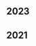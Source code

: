 <div class="tags">

## 2023

<ul>
  <PostAndDate
    date="2023-08-07"
    title="Building Let Declarations for the TypeScript compiler"
    url="/building-let-declarations-for-the-typescript-compiler"
  />
  <PostAndDate
    date="2023-07-31"
    title="Allow var statements to declare multiple symbols in the TypeScript compiler"
    url="/allow-var-statements-to-declare-multiple-symbols-in-the-typescript-compiler"
  />
  <PostAndDate
    date="2023-07-23"
    title="Building EmptyStatement and Semicolon as a statement ender for the TypeScript compiler"
    url="/building-emptystatement-and-semicolon-as-statement-ender-for-the-typescript-compiler"
  />
  <PostAndDate
    date="2023-07-03"
    title="Implementing StringLiterals for the TypeScript Compiler"
    url="/implementing-string-literals-for-the-typescript-compiler"
  />
  <PostAndDate
    date="2023-06-25"
    title="A Deep Dive into the TypeScript Compiler Miniature"
    url="/a-deep-dive-into-the-typescript-compiler-miniature"
  />
  <PostAndDate
    date="2023-06-04"
    title="JavaScript scope, Closures, and the TypeScript compiler"
    url="/javascript-scope-closures-and-the-typescript-compiler"
  />
  <PostAndDate
    date="2023-02-27"
    title="A High Level Architecture of the TypeScript compiler"
    url="/a-high-level-architecture-of-the-typescript-compiler"
  />
</ul>

## 2021

<ul>
  <PostAndDate
    date="2021-10-17"
    title="Building an Interpreter: Parser - Part 1: Fundamental parts of AST and basic statements"
    url="/series/building-an-interpreter/parser-part-1"
  />
  <PostAndDate
    date="2021-07-20"
    title="Building an Interpreter: REPL"
    url="/series/building-an-interpreter/repl"
  />
  <PostAndDate
    date="2021-07-18"
    title="Building an Interpreter: Lexical Analysis - Part 3"
    url="/series/building-an-interpreter/lexical-analysis-part-3"
  />
  <PostAndDate
    date="2021-05-29"
    title="Building an Interpreter: Lexical Analysis - Part 2"
    url="/series/building-an-interpreter/lexical-analysis-part-2"
  />
  <PostAndDate
    date="2021-05-23"
    title="Building an Interpreter: Lexical Analysis - Part 1"
    url="/series/building-an-interpreter/lexical-analysis-part-1"
  />
  <PostAndDate
    date="2021-05-23"
    title="Building an Interpreter Series"
    url="/series/building-an-interpreter"
  />
</ul>

</div>
